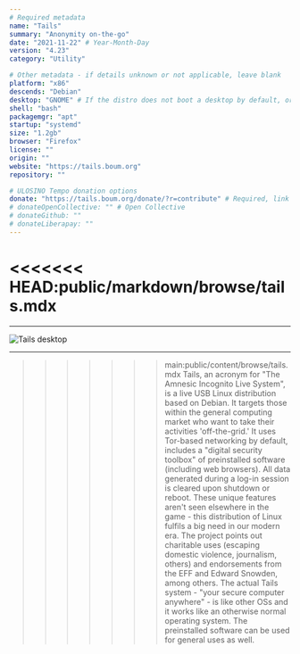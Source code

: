 ```yaml
---
# Required metadata
name: "Tails"
summary: "Anonymity on-the-go"
date: "2021-11-22" # Year-Month-Day
version: "4.23"
category: "Utility"

# Other metadata - if details unknown or not applicable, leave blank
platform: "x86"
descends: "Debian"
desktop: "GNOME" # If the distro does not boot a desktop by default, or doesn't ship one, leave 'desktop' blank
shell: "bash"
packagemgr: "apt"
startup: "systemd"
size: "1.2gb"
browser: "Firefox"
license: ""
origin: ""
website: "https://tails.boum.org"
repository: ""

# ULOSINO Tempo donation options
donate: "https://tails.boum.org/donate/?r=contribute" # Required, link to all donation options
# donateOpenCollective: "" # Open Collective
# donateGithub: ""
# donateLiberapay: ""
---
```


<<<<<<< HEAD:public/markdown/browse/tails.mdx
=======
---

<Image src="/images/tails.png" alt="Tails desktop" width={250} height={400} />

---

>>>>>>> main:public/content/browse/tails.mdx
Tails, an acronym for "The Amnesic Incognito Live System", is a live USB Linux distribution based on Debian. It targets those within the general computing market who want to take their activities 'off-the-grid.' It uses Tor-based networking by default, includes a "digital security toolbox" of preinstalled software (including web browsers). All data generated during a log-in session is cleared upon shutdown or reboot. These unique features aren't seen elsewhere in the game - this distribution of Linux fulfils a big need in our modern era. The project points out charitable uses (escaping domestic violence, journalism, others) and endorsements from the EFF and Edward Snowden, among others. The actual Tails system - "your secure computer anywhere" - is like other OSs and it works like an otherwise normal operating system. The preinstalled software can be used for general uses as well.
